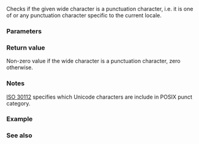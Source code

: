 {{cpp/title|iswpunct}}
{{cpp/string/wide/navbar}}
{{ddcl|header=cwctype|
int iswpunct( std::wint_t ch );
}}

Checks if the given wide character is a punctuation character, i.e. it is one of {{tt|&lt;nowiki&gt;!"#$%&amp;'()*+,-./:;&lt;=&gt;?@[\]^_`{|}~&lt;/nowiki&gt;}} or any punctuation character specific to the current locale.

{{cpp/string/wide/wint_t args}}

===Parameters===
{{par begin}}
{{par|ch|wide character}}
{{par end}}

===Return value===
Non-zero value if the wide character is a punctuation character, zero otherwise.

===Notes===
[https://www.open-std.org/JTC1/SC35/WG5/docs/30112d10.pdf ISO 30112] specifies which Unicode characters are include in POSIX punct category.

===Example===
{{example
|code=
#include &lt;clocale&gt;
#include &lt;cwctype&gt;
#include &lt;iostream&gt;

int main()
{
    wchar_t c = L'\u2051'; // Two asterisks ('⁑')

    std::cout &lt;&lt; std::hex &lt;&lt; std::showbase &lt;&lt; std::boolalpha
              &lt;&lt; "in the default locale, iswpunct("
              &lt;&lt; static_cast&lt;std::wint_t&gt;(c) &lt;&lt; ") = "
              &lt;&lt; static_cast&lt;bool&gt;(std::iswpunct(c)) &lt;&lt; '\n';

    std::setlocale(LC_ALL, "en_US.utf8");
    std::cout &lt;&lt; "in Unicode locale, iswpunct("
              &lt;&lt; static_cast&lt;std::wint_t&gt;(c) &lt;&lt; ") = "
              &lt;&lt; static_cast&lt;bool&gt;(std::iswpunct(c)) &lt;&lt; '\n';
}
|output=
in the default locale, iswpunct(0x2051) = false
in Unicode locale, iswpunct(0x2051) = true
}}

===See also===
{{dsc begin}}
{{dsc inc|cpp/locale/dsc ispunct}}
{{dsc inc|cpp/string/byte/dsc ispunct}}
{{dsc see c|c/string/wide/iswpunct}}
{{dsc end}}
{{cpp/string/character classes}}

{{langlinks|de|es|fr|it|ja|pt|ru|zh}}